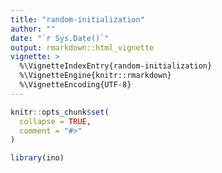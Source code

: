 ```yaml
---
title: "random-initialization"
author: ""
date: "`r Sys.Date()`"
output: rmarkdown::html_vignette
vignette: >
  %\VignetteIndexEntry{random-initialization}
  %\VignetteEngine{knitr::rmarkdown}
  %\VignetteEncoding{UTF-8}
---
```


```r
knitr::opts_chunk$set(
  collapse = TRUE,
  comment = "#>"
)
```

```r
library(ino)
```
